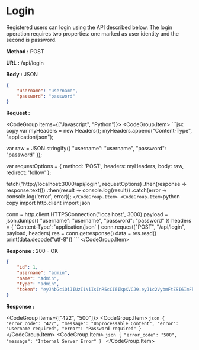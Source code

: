 
# Login

Registered users can login using the API described below. The login operation requires two properties: one marked as user identity and the second is password.

**Method :** <Badge>POST</Badge>

**URL :** <Badge variant="dark">/api/login</Badge>

**Body :** <Badge variant="purple">JSON</Badge>

```json
{
	"username": "username",
	"password": "password"
}
```

**Request :**

<CodeGroup items={["Javascript", "Python"]}>
	<CodeGroup.Item>
	```jsx copy
	var myHeaders = new Headers();
  myHeaders.append("Content-Type", "application/json");

  var raw = JSON.stringify({
      "username": "username",
      "password": "password"
  });

  var requestOptions = {
      method: 'POST',
      headers: myHeaders,
      body: raw,
      redirect: 'follow'
  };

  fetch("http://localhost:3000/api/login", requestOptions)
      .then(response => response.text())
      .then(result => console.log(result))
      .catch(error => console.log('error', error));
	```
	</CodeGroup.Item>
	<CodeGroup.Item>
	```python copy
	import http.client
  import json

  conn = http.client.HTTPSConnection("localhost", 3000)
  payload = json.dumps({
      "username": "username",
      "password": "password"
  })
  headers = {
      'Content-Type': 'application/json'
  }
  conn.request("POST", "/api/login", payload, headers)
  res = conn.getresponse()
  data = res.read()
  print(data.decode("utf-8"))
	```
	</CodeGroup.Item>
</CodeGroup>

**Response :** <BadgeOutline variant="success">200 - OK</BadgeOutline>

```json
{
	"id": 1,
	"username": "admin",
	"name": "Admin",
    "type": "admin",
	"token": "eyJhbGciOiJIUzI1NiIsInR5cCI6IkpXVCJ9.eyJ1c2VybmFtZSI6ImFkbWluIiwicGFzc3dvcmQiOiJBZG1pbiIsImlhdCI6MTY3MzU5MDY1NH0.z8Bc26vhWGICs78KyujSWXY5S98qoccYl9pBVWEFYBY"
}
```

**Response :**

<CodeGroup items={["422", "500"]}>
	<CodeGroup.Item>
	```json
	{
        "error_code": "422",
        "message": "Unprocessable Content",
        "error": "Username required",
        "error": "Password required"
	}
	```
	</CodeGroup.Item>
	<CodeGroup.Item>
	```json
	{
		"error_code": "500",
		"message": "Internal Server Error"
	}
	```
	</CodeGroup.Item>
</CodeGroup>
